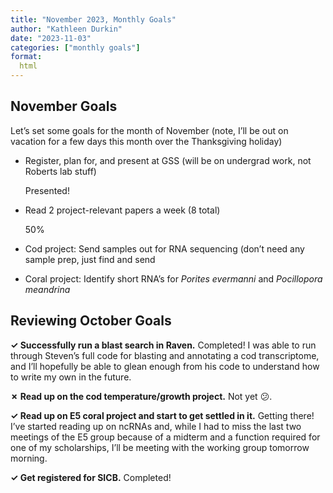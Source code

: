 ```yaml
---
title: "November 2023, Monthly Goals"
author: "Kathleen Durkin"
date: "2023-11-03"
categories: ["monthly goals"]
format:
  html
---
```


## November Goals

Let's set some goals for the month of November (note, I'll be out on vacation for a few days this month over the Thanksgiving holiday)

-   Register, plan for, and present at GSS (will be on undergrad work, not Roberts lab stuff)

    ::: progress
    ::: {.progress-bar role="progressbar" aria-valuenow="100" aria-valuemin="0" aria-valuemax="100" style="width: 100%"}

    Presented!
    :::
    :::

-   Read 2 project-relevant papers a week (8 total)

    ::: progress
    ::: {.progress-bar role="progressbar" aria-valuenow="50" aria-valuemin="0" aria-valuemax="100" style="width: 50%"}

    50%
    :::
    :::

<!-- -->

-   Cod project: Send samples out for RNA sequencing (don't need any sample prep, just find and send

-   Coral project: Identify short RNA's for *Porites evermanni* and *Pocillopora meandrina*

## Reviewing October Goals

**✓ Successfully run a blast search in Raven.** Completed! I was able to run through Steven's full code for blasting and annotating a cod transcriptome, and I'll hopefully be able to glean enough from his code to understand how to write my own in the future.

**✗ Read up on the cod temperature/growth project.** Not yet 😕.

**✓ Read up on E5 coral project and start to get settled in it.** Getting there! I've started reading up on ncRNAs and, while I had to miss the last two meetings of the E5 group because of a midterm and a function required for one of my scholarships, I'll be meeting with the working group tomorrow morning.

**✓ Get registered for SICB.** Completed!
